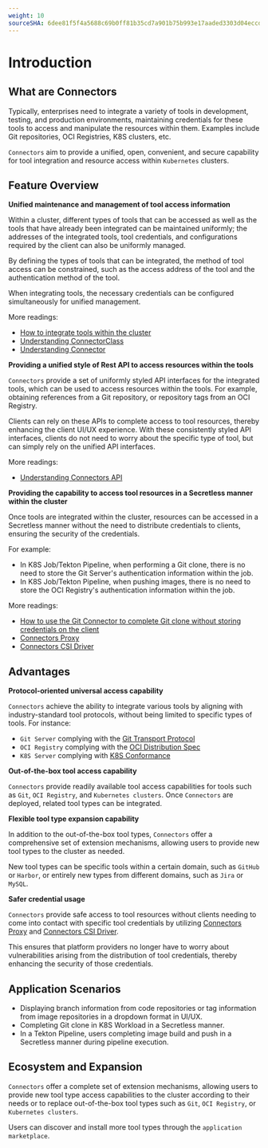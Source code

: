 ```yaml
---
weight: 10
sourceSHA: 6dee81f5f4a5688c69b0ff81b35cd7a901b75b993e17aaded3303d04eccdccc8
---
```


# Introduction

## What are Connectors

Typically, enterprises need to integrate a variety of tools in development, testing, and production environments, maintaining credentials for these tools to access and manipulate the resources within them. Examples include Git repositories, OCI Registries, K8S clusters, etc.

`Connectors` aim to provide a unified, open, convenient, and secure capability for tool integration and resource access within `Kubernetes` clusters.

## Feature Overview

**Unified maintenance and management of tool access information**

Within a cluster, different types of tools that can be accessed as well as the tools that have already been integrated can be maintained uniformly; the addresses of the integrated tools, tool credentials, and configurations required by the client can also be uniformly managed.

By defining the types of tools that can be integrated, the method of tool access can be constrained, such as the access address of the tool and the authentication method of the tool.

When integrating tools, the necessary credentials can be configured simultaneously for unified management.

More readings:

- [How to integrate tools within the cluster](./)
- [Understanding ConnectorClass](./concepts/connectorclass.mdx)
- [Understanding Connector](./concepts/connector.mdx)

**Providing a unified style of Rest API to access resources within the tools**

`Connectors` provide a set of uniformly styled API interfaces for the integrated tools, which can be used to access resources within the tools. For example, obtaining references from a Git repository, or repository tags from an OCI Registry.

Clients can rely on these APIs to complete access to tool resources, thereby enhancing the client UI/UX experience. With these consistently styled API interfaces, clients do not need to worry about the specific type of tool, but can simply rely on the unified API interfaces.

More readings:

- [Understanding Connectors API](./concepts/connector_api.mdx)

**Providing the capability to access tool resources in a Secretless manner within the cluster**

Once tools are integrated within the cluster, resources can be accessed in a Secretless manner without the need to distribute credentials to clients, ensuring the security of the credentials.

For example:

- In K8S Job/Tekton Pipeline, when performing a Git clone, there is no need to store the Git Server's authentication information within the job.
- In K8S Job/Tekton Pipeline, when pushing images, there is no need to store the OCI Registry's authentication information within the job.

More readings:

- [How to use the Git Connector to complete Git clone without storing credentials on the client](../connectors-git/how_to/use-git-connector-in-clone-job.mdx)
- [Connectors Proxy](./concepts/connectors_proxy.mdx)
- [Connectors CSI Driver](./concepts/connectors_csi.mdx)

## Advantages

**Protocol-oriented universal access capability**

`Connectors` achieve the ability to integrate various tools by aligning with industry-standard tool protocols, without being limited to specific types of tools. For instance:

- `Git Server` complying with the [Git Transport Protocol](https://git-scm.com/book/en/v2/Git-on-the-Server-The-Protocols)
- `OCI Registry` complying with the [OCI Distribution Spec](https://git-scm.com/book/en/v2/Git-on-the-Server-The-Protocols)
- `K8S Server` complying with [K8S Conformance](https://github.com/cncf/k8s-conformance)

**Out-of-the-box tool access capability**

`Connectors` provide readily available tool access capabilities for tools such as `Git`, `OCI Registry`, and `Kubernetes clusters`. Once `Connectors` are deployed, related tool types can be integrated.

**Flexible tool type expansion capability**

In addition to the out-of-the-box tool types, `Connectors` offer a comprehensive set of extension mechanisms, allowing users to provide new tool types to the cluster as needed.

New tool types can be specific tools within a certain domain, such as `GitHub` or `Harbor`, or entirely new types from different domains, such as `Jira` or `MySQL`.

**Safer credential usage**

`Connectors` provide safe access to tool resources without clients needing to come into contact with specific tool credentials by utilizing [Connectors Proxy](./concepts/connectors_proxy.mdx) and [Connectors CSI Driver](./concepts/connectors_csi.mdx).

This ensures that platform providers no longer have to worry about vulnerabilities arising from the distribution of tool credentials, thereby enhancing the security of those credentials.

## Application Scenarios

- Displaying branch information from code repositories or tag information from image repositories in a dropdown format in UI/UX.
- Completing Git clone in K8S Workload in a Secretless manner.
- In a Tekton Pipeline, users completing image build and push in a Secretless manner during pipeline execution.

## Ecosystem and Expansion

`Connectors` offer a complete set of extension mechanisms, allowing users to provide new tool type access capabilities to the cluster according to their needs or to replace out-of-the-box tool types such as `Git`, `OCI Registry`, or `Kubernetes clusters`.

Users can discover and install more tool types through the `application marketplace`.
